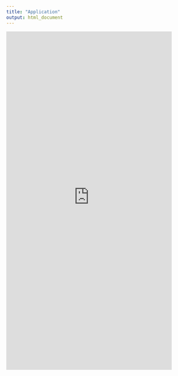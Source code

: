 ```yaml
---
title: "Application"
output: html_document
---
```


<iframe src="https://natebyers.shinyapps.io/TalkingData_Prediction/" style="border: none; width: 440px; height: 900px"></iframe>